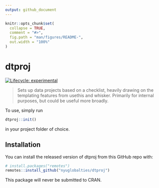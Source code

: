 ```yaml
---
output: github_document
---
```


<!-- README.md is generated from README.Rmd. Please edit that file -->

```r
knitr::opts_chunk$set(
  collapse = TRUE,
  comment = "#>",
  fig.path = "man/figures/README-",
  out.width = "100%"
)
```

# dtproj

<!-- badges: start -->
[![Lifecycle: experimental](https://img.shields.io/badge/lifecycle-experimental-orange.svg)](https://lifecycle.r-lib.org/articles/stages.html#experimental)
<!-- badges: end -->

> Sets up data projects based on a checklist, heavily drawing on the templating features from usethis and whisker. Primarily for internal purposes, but could be useful more broadly.

To use, simply run

```r
dtproj::init()
```

in your project folder of choice.

## Installation

You can install the released version of dtproj from this GitHub repo with:

``` r
# install.packages("remotes")
remotes::install_github("nyuglobalties/dtproj")
```

This package will never be submitted to CRAN.
